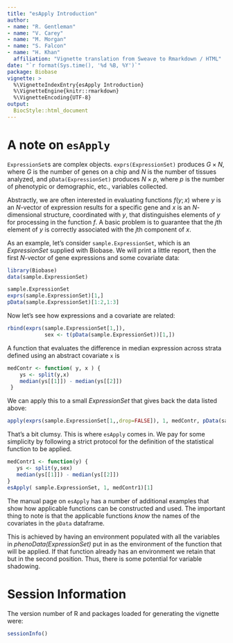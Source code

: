 ```yaml
---
title: "esApply Introduction"
author:
- name: "R. Gentleman"
- name: "V. Carey"
- name: "M. Morgan"
- name: "S. Falcon"
- name: "H. Khan"
  affiliation: "Vignette translation from Sweave to Rmarkdown / HTML"
date: "`r format(Sys.time(), '%d %B, %Y')`"
package: Biobase
vignette: >
  %\VignetteIndexEntry{esApply Introduction}
  %\VignetteEngine{knitr::rmarkdown}
  %\VignetteEncoding{UTF-8}
output:
  BiocStyle::html_document
---
```


# A note on `esApply` {#a-note-on-esapply .unnumbered}

`ExpressionSet`s are complex objects. `exprs(ExpressionSet)` produces $G \times N$, where $G$ is the number of genes on a chip and $N$ is the number of tissues analyzed, and `pData(ExpressionSet)` produces $N \times p$, where $p$ is the number of phenotypic or demographic, etc., variables collected.

Abstractly, we are often interested in evaluating functions $f(y;x)$ where $y$ is an $N$-vector of expression results for a specific gene and $x$ is an $N$-dimensional structure, coordinated with $y$, that distinguishes elements of $y$ for processing in the function $f$. A basic problem is to guarantee that the $j$th element of $y$ is correctly associated with the $j$th component of $x$.

As an example, let's consider `sample.ExpressionSet`, which is an *ExpressionSet* supplied with Biobase. We will print a little report, then the first $N$-vector of gene expressions and some covariate data:

```r
library(Biobase)
data(sample.ExpressionSet)
```

```r
sample.ExpressionSet
exprs(sample.ExpressionSet)[1,]
pData(sample.ExpressionSet)[1:2,1:3]
```

Now let's see how expressions and a covariate are related:

```r
rbind(exprs(sample.ExpressionSet[1,]),
            sex <- t(pData(sample.ExpressionSet))[1,])
```

A function that evaluates the difference in median expression across strata defined using an abstract covariate `x` is

```r
medContr <- function( y, x ) {
    ys <- split(y,x)
    median(ys[[1]]) - median(ys[[2]])
 }
```

We can apply this to a small *ExpressionSet* that gives back the data listed above:

```r
apply(exprs(sample.ExpressionSet[1,,drop=FALSE]), 1, medContr, pData(sample.ExpressionSet)[["sex"]])
```

That's a bit clumsy. This is where `esApply` comes in. We pay for some simplicity by following a strict protocol for the definition of the statistical function to be applied.

```r
medContr1 <- function(y) {
   ys <- split(y,sex)
   median(ys[[1]]) - median(ys[[2]])
}
esApply( sample.ExpressionSet, 1, medContr1)[1]
```

The manual page on `esApply` has a number of additional examples that show how applicable functions can be constructed and used. The important thing to note is that the applicable functions *know* the names of the covariates in the `pData` dataframe.

This is achieved by having an environment populated with all the variables in *phenoData(ExpressionSet)* put in as the environment of the function that will be applied. If that function already has an environment we retain that but in the second position. Thus, there is some potential for variable shadowing.

# Session Information

The version number of R and packages loaded for generating the vignette were:

```r
sessionInfo()
```
